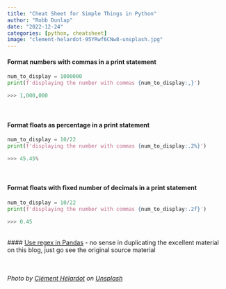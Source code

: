 ```yaml
---
title: "Cheat Sheet for Simple Things in Python"
author: "Robb Dunlap"
date: "2022-12-24"
categories: [python, cheatsheet]
image: "clement-helardot-95YRwf6CNw8-unsplash.jpg"
---
```


#### Format numbers with commas in a print statement
```python
num_to_display = 1000000
print(f'displaying the number with commas {num_to_display:,}')

>>> 1,000,000
```
<br/>

#### Format floats as percentage in a print statement
```python
num_to_display = 10/22
print(f'displaying the number with commas {num_to_display:.2%}')

>>> 45.45%
```
<br/>

#### Format floats with fixed number of decimals in a print statement
```python
num_to_display = 10/22
print(f'displaying the number with commas {num_to_display:.2f}')

>>> 0.45
```
<br>
#### [Use regex in Pandas](https://kanoki.org/2019/11/12/how-to-use-regex-in-pandas/ "Kanoki Blog") - no sense in duplicating the excellent material on this blog, just go see the original source material

<br><br>
*Photo by <a href="https://unsplash.com/@clemhlrdt?utm_source=unsplash&utm_medium=referral&utm_content=creditCopyText">Clément Hélardot</a> on <a href="https://unsplash.com/s/photos/python?utm_source=unsplash&utm_medium=referral&utm_content=creditCopyText">Unsplash</a>*
  